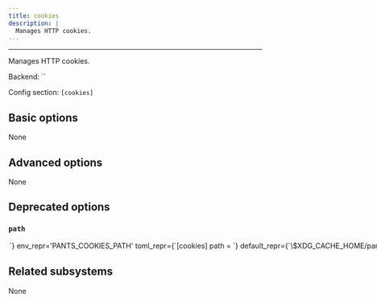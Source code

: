 ```yaml
---
title: cookies
description: |
  Manages HTTP cookies.
---
```



---

Manages HTTP cookies.

Backend: <span className="color--primary">``</span>

Config section: <span className="color--primary">`[cookies]`</span>

<span className={styles.options}>

## Basic options

None

## Advanced options

None

## Deprecated options

### `path`

<Option
  cli_repr={`--cookies-path=<str>`}
  env_repr='PANTS_COOKIES_PATH'
  toml_repr={`[cookies]
path = <str>`}
  default_repr={`\$XDG_CACHE_HOME/pants/auth/cookies`}
  removal_version='2.1.0.dev0'
  removal_hint={'The option `--cookies-path` does not do anything and the `[cookies]` subsystem will be removed.'}
>

Path to file that stores persistent cookies. Defaults to &#x3C;pants bootstrap dir&#x3E;/auth/cookies.

</Option>

## Related subsystems

None

</span>
